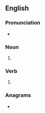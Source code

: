 ==English==

===Pronunciation===
* {{IPA|/ɡʌlps/|lang=en}}

===Noun===
{{head|en|noun plural form}}

# {{plural of|gulp|lang=en}}

===Verb===
{{head|en|verb form}}

# {{en-third-person singular of|gulp}}

===Anagrams===
* {{anagrams|en|a=glpsu|plugs}}
